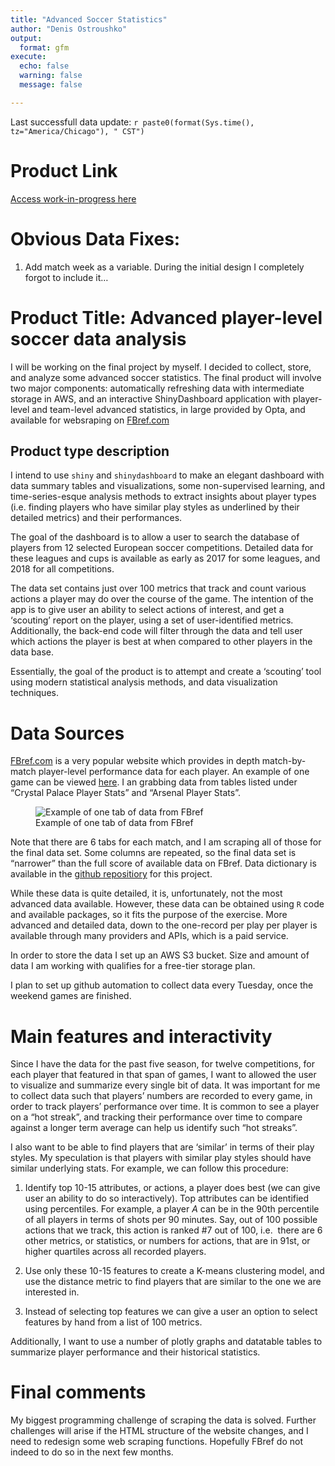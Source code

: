 ```yaml
---
title: "Advanced Soccer Statistics"
author: "Denis Ostroushko"
output:
  format: gfm
execute:
  echo: false
  warning: false
  message: false

---
```


<!-- gfm --> 

Last successfull data update: `r paste0(format(Sys.time(), tz="America/Chicago"), " CST")`

# Product Link

[Access work-in-progress here](https://kexite.shinyapps.io/soccer_dashboard/)

# Obvious Data Fixes: 

1. Add match week as a variable. During the initial design I completely forgot to include it...

# Product Title: Advanced player-level soccer data analysis

I will be working on the final project by myself. I decided to collect, store, and analyze some advanced soccer statistics. 
The final product will involve two major components: automatically refreshing data with intermediate storage in AWS, and 
an interactive ShinyDashboard application with player-level and team-level advanced statistics, in large provided by Opta, 
and available for websraping on [FBref.com](https://fbref.com/en/)


## Product type description 

I intend to use `shiny` and `shinydashboard` to make an elegant dashboard with data summary tables and visualizations, some
non-supervised learning, and time-series-esque analysis methods to extract insights about player types (i.e. finding players who have similar play styles as underlined by their detailed metrics) and their performances. 

The goal of the dashboard is to allow a user to search the database of players from 12 selected European soccer competitions. 
Detailed data for these leagues and cups is available as early as 2017 for some leagues, and 2018 for all competitions. 

The data set contains just over 100 metrics that track and count various actions a player may do over the course of the game. 
The intention of the app is to give user an ability to select actions of interest, and get a 'scouting' report on the player,
using a set of user-identified metrics. Additionally, the back-end code will filter through the data and tell user which 
actions the player is best at when compared to other players in the data base. 

Essentially, the goal of the product is to attempt and create a 'scouting' tool using modern statistical analysis methods, and 
data visualization techniques. 

# Data Sources 

[FBref.com](https://fbref.com/en/) is a very popular website which provides in depth match-by-match player-level performance 
data for each player. An example of one game can be viewed [here](https://fbref.com/en/matches/e62f6e78/Crystal-Palace-Arsenal-August-5-2022-Premier-League).
I an grabbing data from tables listed under "Crystal Palace Player Stats" and "Arsenal Player Stats". 

![Example of one tab of data from FBref](/Users/denisostroushko/Desktop/R/GitRepos/soccer_dashboard/Data sample.png)



Note that there are 6 tabs for each match, and I am scraping all of those for the final data set. Some columns are repeated, 
so the final data set is "narrower" than the full score of available data on FBref. Data dictionary is available in the 
[github repositiory](https://github.com/denisostroushko1/soccer_dashboard/blob/main/FBref%20Advanced%20Soccer%20Data%20Disctionary.csv) for this project.  

While these data is quite detailed, it is, unfortunately, not the most advanced data available. However, these data can be 
obtained using `R` code and available packages, so it fits the purpose of the exercise. More advanced and detailed data, down
to the one-record per play per player is available through many providers and APIs, which is a paid service. 

In order to store the data I set up an AWS S3 bucket. Size and amount of data I am working with qualifies for a free-tier 
storage plan. 

I plan to set up github automation to collect data every Tuesday, once the weekend games are finished. 

# Main features and interactivity

Since I have the data for the past five season, for twelve competitions, for each player that featured in that span of games, 
I want to allowed the user to visualize and summarize every single bit of data. It was important for me to collect data 
such that players' numbers are recorded to every game, in order to track players' performance over time. It is common to 
see a player on a "hot streak", and tracking their performance over time to compare against a longer term average can 
help us identify such "hot streaks". 

I also want to be able to find players that are 'similar' in terms of their play styles. My speculation is that 
players with similar play styles should have similar underlying stats. For example, we can follow this procedure: 

1. Identify top 10-15 attributes, or actions, a player does best (we can give user an ability to do so interactively). 
  Top attributes can be identified using percentiles. For example, a player $A$ can be in the 90th percentile of all players 
  in terms of shots per 90 minutes. Say, out of 100 possible actions that we track, this action is ranked #7 out of 100, i.e. 
  there are 6 other metrics, or statistics, or numbers for actions, that are in 91st, or higher quartiles across all recorded
  players. 
  
2. Use only these 10-15 features to create a K-means clustering model, and use the distance metric to find players that are 
  similar to the one we are interested in. 
  
3. Instead of selecting top features we can give a user an option to select features by hand from a list of 100 metrics. 

Additionally, I want to use a number of plotly graphs and datatable tables to summarize player performance and their historical 
statistics. 

# Final comments 

My biggest programming challenge of scraping the data is solved. Further challenges will arise if the HTML structure of the 
website changes, and I need to redesign some web scraping functions. Hopefully FBref do not indeed to do so in the next few 
months. 

  

